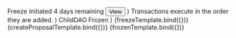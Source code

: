 
<Meta title="Atoms/Alert" component={Alert} />

  <Alert status="error">
    <Flex justifyContent="space-between" alignItems="center" w="full">
      <Flex alignItems="center">
        <AlertIcon>
          <AlertDecent />
        </AlertIcon>
        <AlertTitle>Freeze initiated</AlertTitle>
        <AlertDescription>
          <SupportQuestion mr="0.5rem" /> 4 days remaining
        </AlertDescription>
      </Flex>
      <Button variant="text">View</Button>
    </Flex>
  </Alert>
)
  <Alert status="error">
    <AlertIcon>
      <SupportQuestion />
    </AlertIcon>
    <AlertTitle>Transactions execute in the order they are added.</AlertTitle>
  </Alert>
)

  <Alert status="error">
    <AlertIcon boxSize="1.5rem" >
      <AlertDecent />
    </AlertIcon>
    <AlertTitle>ChildDAO Frozen</AlertTitle>
  </Alert>
)

<Canvas>
  <Story name="Freeze" args={{}}>
    {freezeTemplate.bind({})}
  </Story>
</Canvas>

<Canvas>
  <Story name="Create Proposal" args={{}}>
    {createProposalTemplate.bind({})}
  </Story>
</Canvas>

<Canvas>
  <Story name="Frozen" args={{}}>
    {frozenTemplate.bind({})}
  </Story>
</Canvas>
